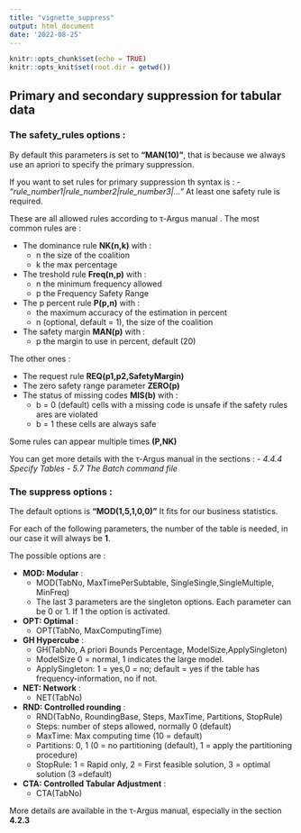 ```yaml
---
title: "vignette_suppress"
output: html_document
date: '2022-08-25'
---
```


```r
knitr::opts_chunk$set(echo = TRUE)
knitr::opts_knit$set(root.dir = getwd())
```


## Primary and secondary suppression for tabular data 
 
### The safety_rules options : 

By default this parameters is set to **"MAN(10)"**, that is because we always use an apriori to specify the primary suppression.

If you want to set rules for primary suppression th syntax is : 
- *"rule_number1|rule_number2|rule_number3|..."*
At least one safety rule is required.

These are all allowed rules according to &tau;-Argus manual .
The most common rules are : 

- The dominance rule **NK(n,k)** with : 
  - n the size of the coalition
  - k the max percentage
- The treshold rule **Freq(n,p)** with :
  - n the minimum frequency allowed
  - p the Frequency Safety Range 
- The p percent rule **P(p,n)** with : 
  - the maximum accuracy of the estimation in percent
  - n (optional, default = 1), the size of the coalition
- The safety margin **MAN(p)** with :
  - p the margin to use in percent, default (20)

The other ones :

- The request rule **REQ(p1,p2,SafetyMargin)**
- The zero safety range parameter **ZERO(p)**
- The status of missing codes **MIS(b)** with :
  - b = 0 (default) cells with a missing code is unsafe if the safety rules ares are violated 
  - b = 1 these cells are always safe

Some rules can appear multiple times **(P,NK)**

You can get more details with the &tau;-Argus manual in the sections : 
- _4.4.4 Specify Tables_
- _5.7 The Batch command file_

### The suppress options : 

The default options is **"MOD(1,5,1,0,0)"**
It fits for our business statistics.

For each of the following parameters, the number of the table is needed, in our case it will always be **1**.

The possible options are :

- **MOD: Modular** : 
  - MOD(TabNo, MaxTimePerSubtable, SingleSingle,SingleMultiple, MinFreq)
  - The last 3 parameters are the singleton options.
  Each parameter can be 0 or 1. If 1 the option is activated. 
  
 - **OPT: Optimal** :
   - OPT(TabNo, MaxComputingTime) 
   
- **GH  Hypercube** :
  - GH(TabNo, A priori Bounds Percentage, ModelSize,ApplySingleton)
  - ModelSize 0 = normal, 1 indicates the large model.
  - ApplySingleton: 1 = yes,0 = no; default = yes if the table has frequency-information, no if not.

- **NET: Network** : 
   - NET(TabNo)
   
- **RND: Controlled rounding** : 
  - RND(TabNo, RoundingBase, Steps, MaxTime, Partitions, StopRule)
  - Steps: number of steps allowed, normally 0 (default)
   - MaxTime: Max computing time (10 = default)
   - Partitions: 0, 1 (0 = no partitioning (default), 1 = apply the partitioning procedure)
   - StopRule: 1 = Rapid only, 2 = First feasible solution, 3 = optimal solution (3 =default)
   
- **CTA: Controlled Tabular Adjustment** : 
  - CTA(TabNo)

More details are available in the &tau;-Argus manual, especially in the section **4.2.3**



